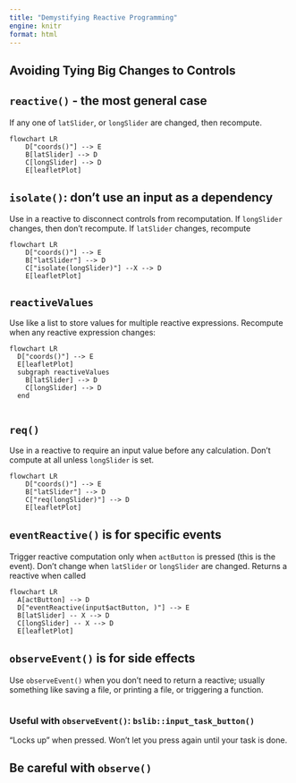 ```yaml
---
title: "Demystifying Reactive Programming"
engine: knitr
format: html
---
```


## Avoiding Tying Big Changes to Controls

## `reactive()` - the most general case

If any one of `latSlider`, or `longSlider` are changed, then recompute.

```mermaid
flowchart LR
    D["coords()"] --> E
    B[latSlider] --> D
    C[longSlider] --> D
    E[leafletPlot]
```

## `isolate()`: don't use an input as a dependency

Use in a reactive to disconnect controls from recomputation. If `longSlider` changes, then don't recompute. If `latSlider` changes, recompute

```mermaid
flowchart LR
    D["coords()"] --> E
    B["latSlider"] --> D
    C["isolate(longSlider)"] --X --> D
    E[leafletPlot]
```

## `reactiveValues`

Use like a list to store values for multiple reactive expressions. Recompute when any reactive expression changes:


```mermaid
flowchart LR
  D["coords()"] --> E
  E[leafletPlot]
  subgraph reactiveValues
    B[latSlider] --> D
    C[longSlider] --> D
  end
  
```

## `req()`

Use in a reactive to require an input value before any calculation. Don't compute at all unless `longSlider` is set.


```mermaid
flowchart LR
    D["coords()"] --> E
    B["latSlider"] --> D
    C["req(longSlider)"] --> D
    E[leafletPlot]
```


## `eventReactive()` is for specific events

Trigger reactive computation only when `actButton` is pressed (this is the event). Don't change when `latSlider` or `longSlider` are changed. Returns a reactive when called

```mermaid
flowchart LR
  A[actButton] --> D
  D["eventReactive(input$actButton, )"] --> E
  B[latSlider] -- X --> D
  C[longSlider] -- X --> D
  E[leafletPlot]
```

## `observeEvent()` is for side effects

Use `observeEvent()` when you don't need to return a reactive; usually something like saving a file, or printing a file, or triggering a function.


```r

```

### Useful with `observeEvent()`: `bslib::input_task_button()`

"Locks up" when pressed. Won't let you press again until your task is done. 


## Be careful with `observe()`


